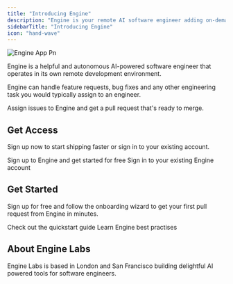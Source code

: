 ```yaml
---
title: "Introducing Engine"
description: "Engine is your remote AI software engineer adding on-demand engineering capacity within your existing tools and workflows."
sidebarTitle: "Introducing Engine"
icon: "hand-wave"
---
```


![Engine App Pn](/images/engine_app.png)

Engine is a helpful and autonomous AI-powered software engineer that operates in its own remote development environment.

Engine can handle feature requests, bug fixes and any other engineering task you would typically assign to an engineer.

Assign issues to Engine and get a pull request that's ready to merge.

## Get Access

Sign up now to start shipping faster or sign in to your existing account.

<CardGroup cols="2">
  <Card title="Start for Free" icon="leafy-green">
    Sign up to Engine and get started for free
  </Card>
  <Card title="Sign in" icon="door-open">
    Sign in to your existing Engine account
  </Card>
</CardGroup>

## Get Started

Sign up for free and follow the onboarding wizard to get your first pull request from Engine in minutes.

<Tip>
  Check out the quickstart guide
</Tip>

<Tip>
  Learn Engine best practises
</Tip>

## About Engine Labs

Engine Labs is based in London and San Francisco building delightful AI powered tools for software engineers.